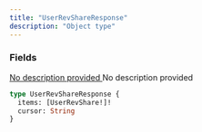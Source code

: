 ```yaml
---
title: "UserRevShareResponse"
description: "Object type"
---
```


### Fields

<a href="/api-reference/types/userrevshare">
  <ResponseField name="items" type="[UserRevShare!]!" required>
    No description provided
  </ResponseField>
</a>

<ResponseField name="cursor" type="String">
  No description provided
</ResponseField>


```graphql UserRevShareResponse
type UserRevShareResponse {
  items: [UserRevShare!]!
  cursor: String
}
```
